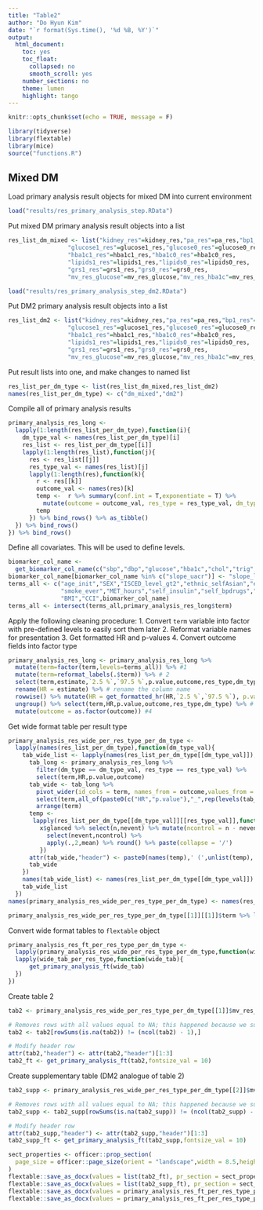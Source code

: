 ```yaml
---
title: "Table2"
author: "Do Hyun Kim"
date: "`r format(Sys.time(), '%d %B, %Y')`"
output:
  html_document:
    toc: yes
    toc_float:
      collapsed: no
      smooth_scroll: yes
    number_sections: no
    theme: lumen
    highlight: tango
---
```


```r
knitr::opts_chunk$set(echo = TRUE, message = F)
```

```r
library(tidyverse)
library(flextable)
library(mice)
source("functions.R")
```

## Mixed DM

Load primary analysis result objects for mixed DM into current environment
```r
load("results/res_primary_analysis_step.RData")
```

Put mixed DM primary analysis result objects into a list
```r
res_list_dm_mixed <- list("kidney_res"=kidney_res,"pa_res"=pa_res,"bp1_res"=bp1_res,"bp0_res"=bp0_res,
                 "glucose1_res"=glucose1_res,"glucose0_res"=glucose0_res,
                 "hba1c1_res"=hba1c1_res,"hba1c0_res"=hba1c0_res,
                 "lipids1_res"=lipids1_res,"lipids0_res"=lipids0_res,
                 "grs1_res"=grs1_res,"grs0_res"=grs0_res,
                 "mv_res_glucose"=mv_res_glucose,"mv_res_hba1c"=mv_res_hba1c)
```

```r
load("results/res_primary_analysis_step_dm2.RData")
```

Put DM2 primary analysis result objects into a list
```r
res_list_dm2 <- list("kidney_res"=kidney_res,"pa_res"=pa_res,"bp1_res"=bp1_res,"bp0_res"=bp0_res,
                 "glucose1_res"=glucose1_res,"glucose0_res"=glucose0_res,
                 "hba1c1_res"=hba1c1_res,"hba1c0_res"=hba1c0_res,
                 "lipids1_res"=lipids1_res,"lipids0_res"=lipids0_res,
                 "grs1_res"=grs1_res,"grs0_res"=grs0_res,
                 "mv_res_glucose"=mv_res_glucose,"mv_res_hba1c"=mv_res_hba1c)
```

Put result lists into one, and make changes to named list
```r
res_list_per_dm_type <- list(res_list_dm_mixed,res_list_dm2)
names(res_list_per_dm_type) <- c("dm_mixed","dm2")
```

Compile all of primary analysis results
```r
primary_analysis_res_long <- 
  lapply(1:length(res_list_per_dm_type),function(i){
    dm_type_val <- names(res_list_per_dm_type)[i]
    res_list <- res_list_per_dm_type[[i]]
    lapply(1:length(res_list),function(j){
      res <- res_list[[j]]
      res_type_val <- names(res_list)[j]
      lapply(1:length(res),function(k){
        r <- res[[k]]
        outcome_val <- names(res)[k]
        temp <-  r %>% summary(conf.int = T,exponentiate = T) %>% 
          mutate(outcome = outcome_val, res_type = res_type_val, dm_type = dm_type_val)
        temp 
      }) %>% bind_rows() %>% as_tibble()
  }) %>% bind_rows()
}) %>% bind_rows()
```

Define all covariates. This will be used to define levels.
```r
biomarker_col_name <- 
  get_biomarker_col_name(c("sbp","dbp","glucose","hba1c","chol","trig","hdl","ldl","egfr","uacr"))
biomarker_col_name[biomarker_col_name %in% c("slope_uacr")] <- "slope_log_uacr"
terms_all <- c("age_init","SEX","ISCED_level_gt2","ethnic_selfAsian","ethnic_selfBlack","ethnic_selfOther",
               "smoke_ever","MET_hours","self_insulin","self_bpdrugs","self_cholesteroldrugs","PGS000024", "PGS000036",
               "BMI","CCI",biomarker_col_name)
terms_all <- intersect(terms_all,primary_analysis_res_long$term)
```

Apply the following cleaning procedure:
1. Convert `term` variable into factor with pre-defined levels to easily sort them later
2. Reformat variable names for presentation
3. Get formatted HR and p-values
4. Convert outcome fields into factor type

```r
primary_analysis_res_long <- primary_analysis_res_long %>% 
  mutate(term=factor(term,levels=terms_all)) %>% #1
  mutate(term=reformat_labels(.$term)) %>% # 2
  select(term,estimate,`2.5 %`,`97.5 %`,p.value,outcome,res_type,dm_type) %>% # remove unnecessary fields
  rename(HR = estimate) %>% # rename the column name
  rowwise() %>% mutate(HR = get_formatted_hr(HR,`2.5 %`,`97.5 %`), p.value = get_formatted_pval(p.value)) %>%  #3
  ungroup() %>% select(term,HR,p.value,outcome,res_type,dm_type) %>% # remove unnecessary fields
  mutate(outcome = as.factor(outcome)) #4
```

Get wide format table per result type
```r
primary_analysis_res_wide_per_res_type_per_dm_type <-
  lapply(names(res_list_per_dm_type),function(dm_type_val){
    tab_wide_list <- lapply(names(res_list_per_dm_type[[dm_type_val]]),function(res_type_val){
      tab_long <- primary_analysis_res_long %>% 
        filter(dm_type == dm_type_val, res_type == res_type_val) %>% 
        select(term,HR,p.value,outcome)
      tab_wide <- tab_long %>% 
        pivot_wider(id_cols = term, names_from = outcome,values_from = c(HR,p.value)) %>%
        select(term,all_of(paste0(c("HR","p.value"),"_",rep(levels(tab_long$outcome),each=2)))) %>%
        arrange(term)  
      temp <- 
       lapply(res_list_per_dm_type[[dm_type_val]][[res_type_val]],function(x){
         x$glanced %>% select(n,nevent) %>% mutate(ncontrol = n - nevent) %>% 
           select(nevent,ncontrol) %>%
           apply(.,2,mean) %>% round() %>% paste(collapse = '/')
         })
      attr(tab_wide,"header") <- paste0(names(temp),' (',unlist(temp),')')
      tab_wide
    })
    names(tab_wide_list) <- names(res_list_per_dm_type[[dm_type_val]])
    tab_wide_list
  })
names(primary_analysis_res_wide_per_res_type_per_dm_type) <- names(res_list_per_dm_type)

primary_analysis_res_wide_per_res_type_per_dm_type[[1]][[1]]$term %>% levels()
```

Convert wide format tables to `flextable` object
```r
primary_analysis_res_ft_per_res_type_per_dm_type <-
  lapply(primary_analysis_res_wide_per_res_type_per_dm_type,function(wide_tab_per_res_type){
  lapply(wide_tab_per_res_type,function(wide_tab){
      get_primary_analysis_ft(wide_tab)
  })
})
```

Create table 2
```r
tab2 <- primary_analysis_res_wide_per_res_type_per_dm_type[[1]]$mv_res_glucose[1:7]

# Removes rows with all values equal to NA; this happened because we subset the outcomes to CVD, DKD and DR
tab2 <- tab2[rowSums(is.na(tab2)) != (ncol(tab2) - 1),]

# Modify header row
attr(tab2,"header") <- attr(tab2,"header")[1:3]
tab2_ft <- get_primary_analysis_ft(tab2,fontsize_val = 10) 
```

Create supplementary table (DM2 analogue of table 2)
```r
tab2_supp <- primary_analysis_res_wide_per_res_type_per_dm_type[[2]]$mv_res_glucose[1:7]

# Removes rows with all values equal to NA; this happened because we subset the outcomes to CVD, DKD and DR
tab2_supp <- tab2_supp[rowSums(is.na(tab2_supp)) != (ncol(tab2_supp) - 1),]

# Modify header row
attr(tab2_supp,"header") <- attr(tab2_supp,"header")[1:3]
tab2_supp_ft <- get_primary_analysis_ft(tab2_supp,fontsize_val = 10) 
```


```r
sect_properties <- officer::prop_section(
  page_size = officer::page_size(orient = "landscape",width = 8.5,height = 11)
)
flextable::save_as_docx(values = list(tab2_ft), pr_section = sect_properties, path = "tables/table2.docx")
flextable::save_as_docx(values = list(tab2_supp_ft), pr_section = sect_properties, path = "tables/table2_supp.docx")
flextable::save_as_docx(values = primary_analysis_res_ft_per_res_type_per_dm_type[[1]], pr_section = sect_properties, path = "tables/primary_analysis_supplementary_tables_mixed_dm.docx")
flextable::save_as_docx(values = primary_analysis_res_ft_per_res_type_per_dm_type[[2]], pr_section = sect_properties, path = "tables/primary_analysis_supplementary_tables_dm2.docx")
```













